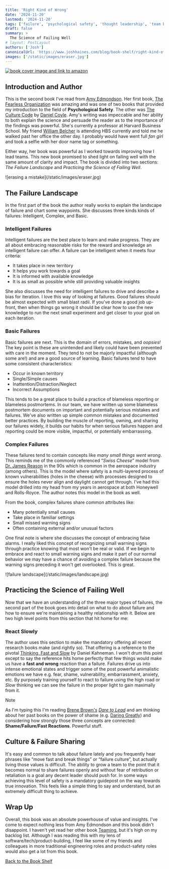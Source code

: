 ```yaml
---
title: 'Right Kind of Wrong'
date: '2024-11-20'
lastmod: '2024-11-20'
tags: ['failure', 'psychological safety', 'thought leadership', 'team building']
draft: false
summary: >
  The Science of Failing Well
# layout: PostLayout
authors: ['Josh']
canonicalUrl: 'https://www.joshhaines.com/blog/book-shelf/right-kind-of-wrong'
images: ['/static/images/eraser.jpg']
---
```


<div className="mx-auto w-1/3">
  <a href="https://www.amazon.com/Right-Kind-Wrong-Science-Failing/dp/1982195061">
    <img
      alt="book cover image and link to amazon"
      src="https://m.media-amazon.com/images/I/41bq5O5pcGL._SY445_SX342_.jpg"
    />
  </a>
</div>

## Introduction and Author

This is the second book I've read from [Amy Edmondson](https://amycedmondson.com/). Her first book, [The Fearless Organization](./fearless-organization) was amazing and was one of two books that provided my introduction to the field of **Psychological Safety**. The other was [The Culture Code](./culture-code) by [Daniel Coyle](https://danielcoyle.com/). Amy's writing was impeccable and her ability to both explain the science and persuade the reader as to the importance of the findings was powerful. She's currently a professor at Harvard Business School. My friend [William Belcher](https://www.linkedin.com/in/william-b-656b18108/) is attending HBS currently and told me he walked past her office the other day. I probably would have went full _fan girl_ and took a selfie with her door name tag or something.

Either way, her book was powerful as I worked towards improving how I lead teams. This new book promised to shed light on failing well with the same amount of clarity and impact. The book is divided into two sections: _The Failure Landscape_ and _Practicing the Science of Failing Well_.

<div className="-mx-2 flex flex-wrap justify-center overflow-hidden xl:-mx-2">
  <div className="my-1 w-full overflow-hidden px-2 xl:my-1 xl:w-3/4 xl:px-2">
    ![erasing a mistake](/static/images/eraser.jpg)
  </div>
</div>

## The Failure Landscape

In the first part of the book the author really works to explain the landscape of failure and chart some waypoints. She discusses three kinds kinds of failures: Intelligent, Complex, and Basic.

### Intelligent Failures

Intelligent failures are the best place to learn and make progress. They are all about embracing reasonable risks for the reward and knowledge an intelligent failure can offer. A failure can be intelligent when it meets four criteria:

- It takes place in new territory
- It helps you work towards a goal
- It is informed with available knowledge
- It is as small as possible while still providing valuable insights

She also discusses the need for intelligent failures to drive and describe a bias for iteration. I love this way of looking at failures. Good failures should be almost expected with small blast radii. If you've done a good job up-front, then when things go wrong it should be clear how to use the new knowledge to run the next small experiment and get closer to your goal on each iteration.

### Basic Failures

Basic failures are next. This is the domain of errors, mistakes, and _oopsies!_ The key point is these are unintended and likely could have been prevented with care in the moment. They tend to not be majorly impactful (although some are!) and are a good source of learning. Basic failures tend to have some consistent characteristics:

- Occur in known territory
- Single/Simple causes
- Inattention/Distraction/Neglect
- Incorrect Assumptions

This tends to be a great place to build a practice of blameless reporting or blameless postmortems. In our team, we have written up some blameless postmortem documents on important and potentially serious mistakes and failures. We've also written up simple common mistakes and documented better practices. By building the muscle of reporting, owning, and sharing our failures widely, it builds our habits for when serious failures happen and reporting could be more visible, impactful, or potentially embarrassing.

### Complex Failures

These failures tend to contain concepts like _many small things went wrong_. This reminds me of the commonly referenced “_Swiss Cheese_” model from [Dr. James Reason](https://en.wikipedia.org/wiki/James_Reason) in the 90s which is common in the aerospace industry (among others). This is the model where safety is a multi-layered process of known vulnerabilities (holes in the cheese) with processes designed to ensure the holes never align and daylight cannot get through. I've had this model drilled into my head from my years in aerospace at both Honeywell and Rolls-Royce. The author notes this model in the book as well.

From the book, complex failures share common attributes like:

- Many potentially small causes
- Take place in familiar settings
- Small missed warning signs
- Often containing external and/or unusual factors

One final note is where she discusses the concept of embracing false alarms. I really liked this concept of recognizing small warning signs through practice knowing that most won't be real or valid. If we begin to embrace and react to small warning signs and make it part of our normal behavior we may have a chance of avoiding a complex failure because the warning signs preceding it won't get overlooked. This is great.

<div className="-mx-2 flex flex-wrap justify-center overflow-hidden xl:-mx-2">
  <div className="my-1 w-full overflow-hidden px-2 xl:my-1 xl:w-3/4 xl:px-2">
    ![failure landscape](/static/images/landscape.jpg)
  </div>
</div>

## Practicing the Science of Failing Well

Now that we have an understanding of the three major types of failures, the second part of the book goes into detail on what to do about failure and how to ensure we're maintaining a healthy relationship with it. Below are two high level points from this section that hit home for me:

### React Slowly

The author uses this section to make the mandatory offering all recent research books make (and rightly so). That offering is a reference to the pivotal [Thinking, Fast and Slow](./thinking-fast-and-slow) by Daniel Kahneman. I won't drum this point except to say the reference hits home perfectly that few things would make us have a **fast and wrong** reaction than a failure. Failures drive us into intense emotional states and trigger some of the post powerful animalistic emotions we have e.g. fear, shame, vulnerability, embarrassment, anxiety, etc. By purposely training yourself to react to failure using the high road or _Slow_ thinking we can see the failure in the proper light to gain maximally from it.

> [!NOTE]
> As I'm typing this I'm reading [Brene Brown's](https://brenebrown.com/) _[Dare to Lead](https://www.amazon.com/Dare-Lead-Brave-Conversations-Hearts/dp/0399592520)_ and am thinking about her past books on the power of shame (e.g. [Daring Greatly](https://www.amazon.com/Daring-Greatly-Courage-Vulnerable-Transforms/dp/1592408419)) and considering how strongly those three concepts are connected: **Shame/Failure/Fast Reactions**. Powerful stuff.

## Culture & Failure Sharing

It's easy and common to talk about failure lately and you frequently hear phrases like “move fast and break things” or “failure culture”, but actually living those values is difficult. The ability to grow a team to the point that it becomes normal to share failures openly and without fear of retribution or retaliation is a goal any decent leader should push for. In some ways achieving this level of safety is a mandatory guidepost on the way towards true innovation. This feels like a simple thing to say and understand, but an extremely difficult thing to achieve.

## Wrap Up

Overall, this book was an absolute powerhouse of value and insights. I've come to expect nothing less from Amy Edmondson and this book didn't disappoint. I haven't yet read her other book [Teaming](https://www.amazon.com/Teaming-Organizations-Innovate-Compete-Knowledge/dp/078797093X), but it's high on my backlog list. Although I was reading this with my lens of software/tech/product-building, I feel like some of my friends and colleagues in more traditional engineering roles and product-safety roles would also get a lot from this book.

[Back to the Book Shelf](/blog/book-shelf)
